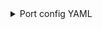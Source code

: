 <details>

<summary>Port config YAML</summary>

```yaml showLineNumbers
resources:
  - kind: file
    selector:
      query: 'true'
      files:
        - path: '**/package.json'
        - repos:
            # The repository NAME should be used here, not the URL slug, e.g. "Repo Name" not "repo-name"
            - stale
    port:
      itemsToParse: .file.content.dependencies | to_entries
      entity:
        mappings:
          identifier: >-
            .item.key + "_" + if (.item.value | startswith("^")) then
            .item.value[1:] else . end
          title: .item.key + "@" + .item.value
          blueprint: '"package"'
          properties:
            package: .item.key
            version: .item.value
          relations: {}
```

</details>
